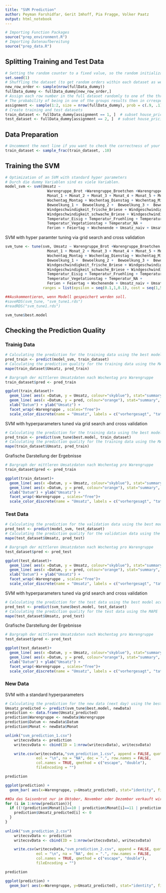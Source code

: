 ```yaml
---
title: "SVM Prediction"
author: Peyman Farshidfar, Gerit Imhoff, Pia Fragge, Volker Paatz
output: html_notebook
---
```


```r
# Importing Function Packages
source("prep_environment.R")
# Importing Datenaufbereitung
source("prep_data.R")

```


## Splitting Training and Test Data

```r
# Setting the random counter to a fixed value, so the random initialization stays the same (the random split is always the same)
set.seed(1)
# Shuffling the dataset (to get random orders within each dataset as well)
new_row_order <- sample(nrow(fullData_dummy))
fullData_dummy <- fullData_dummy[new_row_order,]
# Assign each row number in the full dataset randomly to one of the three groups of datasets
# The probability of being in one of the groups results then in crresponding group sizes
assignment <- sample(1:2, size = nrow(fullData_dummy), prob = c(.9, .1), replace = TRUE)
# Create training and test datasets
train_dataset <- fullData_dummy[assignment == 1, ]  # subset house_pricing to training indices only
test_dataset <- fullData_dummy[assignment == 2, ]  # subset house_pricing to test indices only
```


## Data Preparation

```r
# Uncomment the next line if you want to check the correctness of your following code for the svm estimation with a small (and computationally fast) part of the training data set
train_dataset <- sample_frac(train_dataset, .10)
```


## Training the SVM

```r
# Optimization of an SVM with standard hyper parameters
# Durch die dummy Variablen sind es viele Variablen.
model_svm <- svm(Umsatz ~ 
                   Warengruppe_Brot +Warengruppe_Broetchen +Warengruppe_Crossaint +Warengruppe_Konditorei + Warengruppe_Kuchen +
                   Monat_1 + Monat_2 + Monat_3 + Monat_4 + Monat_5 + Monat_6 + Monat_7 + Monat_8 + Monat_9 + Monat_10 + Monat_11 +
                   Wochentag_Montag + Wochentag_Dienstag + Wochentag_Mittwoch + Wochentag_Donnerstag + Wochentag_Freitag + Wochentag_Samstag +
                   Bewoelkung_1 +  Bewoelkung_2 +  Bewoelkung_3 +  Bewoelkung_4 +  Bewoelkung_5 +  Bewoelkung_6 +  Bewoelkung_7 +
                   Windgeschwindigkeit_frische_Briese + Windgeschwindigkeit_leichte_Briese + Windgeschwindigkeit_maessige_Briese + 
                   Windgeschwindigkeit_schwache_Briese + Windgeschwindigkeit_Windstille + Windgeschwindigkeit_NA + 
                   Temperatur_Eisig + Temperatur_Fruehling + Temperatur_Heisser_Tag + Temperatur_Kalter_Tag + Temperatur_Sommertag + 
                   Temperatur_Vegetationstag + Temperatur_NA +
                   Ferien + Feiertag + Wochenende + Umsatz_naiv + Umsatz_mean, train_dataset)
```

SVM with hyper paramter tuning via grid search and cross validation

```r
svm_tune <- tune(svm, Umsatz ~ Warengruppe_Brot +Warengruppe_Broetchen +Warengruppe_Crossaint +Warengruppe_Konditorei + Warengruppe_Kuchen +
                   Monat_1 + Monat_2 + Monat_3 + Monat_4 + Monat_5 + Monat_6 + Monat_7 + Monat_8 + Monat_9 + Monat_10 + Monat_11 +
                   Wochentag_Montag + Wochentag_Dienstag + Wochentag_Mittwoch + Wochentag_Donnerstag + Wochentag_Freitag + Wochentag_Samstag +
                   Bewoelkung_1 +  Bewoelkung_2 +  Bewoelkung_3 +  Bewoelkung_4 +  Bewoelkung_5 +  Bewoelkung_6 +  Bewoelkung_7 + 
                   Windgeschwindigkeit_frische_Briese + Windgeschwindigkeit_leichte_Briese + Windgeschwindigkeit_maessige_Briese + 
                   Windgeschwindigkeit_schwache_Briese + Windgeschwindigkeit_Windstille + Windgeschwindigkeit_NA + 
                   Temperatur_Eisig + Temperatur_Fruehling + Temperatur_Heisser_Tag + Temperatur_Kalter_Tag + Temperatur_Sommertag + 
                   Temperatur_Vegetationstag + Temperatur_NA + 
                   Ferien + Feiertag + Wochenende + Umsatz_naiv + Umsatz_mean, data=train_dataset,
                 ranges = list(epsilon = seq(0.1,1,0.1), cost = seq(1,5,0.5))) #2^(-2:3) 

##Auskommentieren, wenn Modell gespeichert werden soll.
#saveRDS(svm_tune, "svm_tune1.rds")
#readRDS("svm_tune1.rds")

svm_tune$best.model
```


## Checking the Prediction Quality


### Trainig Data

<!-- SVM with a standard hyperparameters -->
```r
# Calculating the prediction for the training data using the best model according to the grid search
pred_train <- predict(model_svm, train_dataset)
# Calculating the prediction quality for the training data using the MAPE
mape(train_dataset$Umsatz, pred_train)
```
<!--Grafische Darstellung der Ergebnisse -->
```r
# Bargraph der mittleren Umsatzdaten nach Wochentag pro Warengruppe
train_dataset$pred <- pred_train

ggplot(train_dataset)+
  geom_line( aes(x =Datum, y = Umsatz, colour="skyblue"), stat="summary", fun="mean")+
  geom_line( aes(x =Datum, y = pred, colour="orange"), stat="summary", fun="mean")+
  xlab("Datum") + ylab("Umsatz") +
  facet_wrap(~Warengruppe , scales="free")+
  scale_color_discrete(name = "Umsatz", labels = c("vorhergesagt", "tatsächlich"))
```

SVM with hyperparameters tuned via grid search and cross validation
```r
# Calculating the prediction for the training data using the best model according to the grid search
pred_train <- predict(svm_tune$best.model, train_dataset)
# Calculating the prediction quality for the training data using the MAPE
mape(train_dataset$Umsatz, pred_train)
```
Grafische Darstellung der Ergebnisse
```r
# Bargraph der mittleren Umsatzdaten nach Wochentag pro Warengruppe
train_dataset$pred <- pred_train

ggplot(train_dataset)+
  geom_line( aes(x =Datum, y = Umsatz, colour="skyblue"), stat="summary", fun="mean")+
  geom_line( aes(x =Datum, y = pred, colour="orange"), stat="summary", fun="mean")+
  xlab("Datum") + ylab("Umsatz") +
  facet_wrap(~Warengruppe , scales="free")+
  scale_color_discrete(name = "Umsatz", labels = c("vorhergesagt", "tatsächlich"))
```

### Test Data

<!--SVM with a standard hyperparameters -->
```r
# Calculating the prediction for the validation data using the best model according to the grid search
pred_test <- predict(model_svm, test_dataset)
# Calculating the prediction quality for the validation data using the MAPE
mape(test_dataset$Umsatz, pred_test)
```
<!--Grafische Darstellung der Ergebnisse -->
```r
# Bargraph der mittleren Umsatzdaten nach Wochentag pro Warengruppe
test_dataset$pred <- pred_test

ggplot(test_dataset)+
  geom_line( aes(x =Datum, y = Umsatz, colour="skyblue"), stat="summary", fun="mean")+
  geom_line( aes(x =Datum, y = pred, colour="orange"), stat="summary", fun="mean")+
  xlab("Datum") + ylab("Umsatz") +
  facet_wrap(~Warengruppe , scales="free")+
  scale_color_discrete(name = "Umsatz", labels = c("vorhergesagt", "tatsächlich"))
```

SVM with hyperparameters tuned via grid search and cross validation
```r
# Calculating the prediction for the test data using the best model according to the grid search
pred_test <- predict(svm_tune$best.model, test_dataset)
# Calculating the prediction quality for the test data using the MAPE
mape(test_dataset$Umsatz, pred_test)
```
Grafische Darstellung der Ergebnisse
```r
# Bargraph der mittleren Umsatzdaten nach Wochentag pro Warengruppe
test_dataset$pred <- pred_test

ggplot(test_dataset)+
  geom_line( aes(x =Datum, y = Umsatz, colour="skyblue"), stat="summary", fun="mean")+
  geom_line( aes(x =Datum, y = pred, colour="orange"), stat="summary", fun="mean")+
  xlab("Datum") + ylab("Umsatz") +
  facet_wrap(~Warengruppe , scales="free")+
  scale_color_discrete(name = "Umsatz", labels = c("vorhergesagt", "tatsächlich"))
```

### New Data

SVM with a standard hyperparameters
```r
# Calculating the prediction for the new data (next day) using the best model according to the grid search
Umsatz_predicted <- predict(svm_tune$best.model, newData)
prediction <- data.frame(Umsatz_predicted)
prediction$Warengruppe <- newData$Warengruppe
prediction$Datum <- newData$Datum
prediction$Monat <- newData$Monat

unlink("svm_prediction_1.csv")
    writecsvData <- prediction
    writecsvData <- cbind(ID = 1:nrow(writecsvData), writecsvData)

    write.csv(writecsvData,"svm_prediction_1.csv", append = FALSE, quote = TRUE, sep = ",",
              eol = "\n", na = "NA", dec = ".", row.names = FALSE,
              col.names = TRUE, qmethod = c("escape", "double"),
              fileEncoding = "")

prediction
```
```r

ggplot(prediction) +
  geom_bar( aes(x=Warengruppe, y=Umsatz_predicted), stat="identity", fill="forestgreen", alpha=0.5)
```



```r
##Da das Saisonbrot nur im Oktober, November oder Dezember verkauft wird, überprüfen, ob sich Vorhersagedatum in dem Zeitraum befindet, ansonsten Umsatz_predicted = 0 setzen
for (i in 1:nrow(prediction)){
  if ((!(prediction$Monat[i]==10 | prediction$Monat[i]==11 | prediction$Monat[i]==12)) & prediction$Warengruppe[i]=="Saisonbrot") {
    prediction$Umsatz_predicted[i] <- 0
  }
}
    
unlink("svm_prediction_2.csv")
    writecsvData <- prediction
    writecsvData <- cbind(ID = 1:nrow(writecsvData), writecsvData)

    write.csv(writecsvData,"svm_prediction_2.csv", append = FALSE, quote = TRUE, sep = ",",
              eol = "\n", na = "NA", dec = ".", row.names = FALSE,
              col.names = TRUE, qmethod = c("escape", "double"),
              fileEncoding = "")    

prediction
```


```r

ggplot(prediction) +
  geom_bar( aes(x=Warengruppe, y=Umsatz_predicted), stat="identity", fill="forestgreen", alpha=0.5)
```

